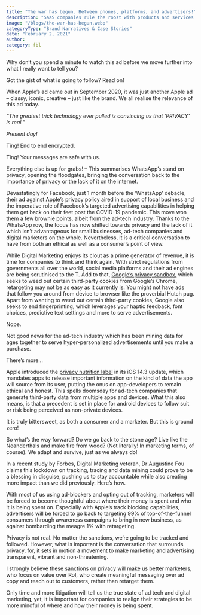 ```yaml
---
title: "The war has begun. Between phones, platforms, and advertisers!"
description: "SaaS companies rule the roost with products and services in today’s internet-intensive tech-fueled fast-paced world. Companies such as Salesforce, HubSpot, Zoho, Freshdesk and even Google offer a host of services/solutions to improve the quality of lives of people and businesses."
image: "/blogs/the-war-has-begun.webp"
categoryType: "Brand Narratives & Case Stories"
date: "February 2, 2021"
author:
category: fbl
---
```


Why don’t you spend a minute to watch this ad before we move further into what I really want to tell you?

Got the gist of what is going to follow? Read on!

When Apple’s ad came out in September 2020, it was just another Apple ad – classy, iconic, creative – just like the brand. We all realise the relevance of this ad today.

_“The greatest trick technology ever pulled is convincing us that ‘PRIVACY’ is real.”_

_Present day!_

Ting! End to end encrypted.

Ting! Your messages are safe with us.

Everything else is up for grabs! – This summarises WhatsApp’s stand on privacy, opening the floodgates, bringing the conversation back to the importance of privacy or the lack of it on the internet.

Devastatingly for Facebook, just 1 month before the ‘WhatsApp’ debacle, their ad against Apple’s privacy policy aired in support of local business and the imperative role of Facebook’s targeted advertising capabilities in helping them get back on their feet post the COVID-19 pandemic. This move won them a few brownie points, albeit from the ad-tech industry. Thanks to the WhatsApp row, the focus has now shifted towards privacy and the lack of it which isn’t advantageous for small businesses, ad-tech companies and digital marketers on the whole. Nevertheless, it is a critical conversation to have from both an ethical as well as a consumer’s point of view.

While Digital Marketing enjoys its clout as a prime generator of revenue, it is time for companies to think and think again. With strict regulations from governments all over the world, social media platforms and their ad engines are being scrutinised to the T. Add to that, <a href="https://www.blog.google/products/chrome/building-a-more-private-web/">Google’s privacy sandbox,</a> which seeks to weed out certain third-party cookies from Google’s Chrome, retargeting may not be as easy as it currently is. You might not have ads that follow you around from device to browser like the proverbial Hutch pug. Apart from wanting to weed out certain third-party cookies, Google also seeks to end fingerprinting, which leverages your haptic feedback, font choices, predictive text settings and more to serve advertisements.

Nope.

Not good news for the ad-tech industry which has been mining data for ages together to serve hyper-personalized advertisements until you make a purchase.

There’s more…

Apple introduced the <a className="text-yellow-level-three hover:text-yellow-level-three/80" className="text-yellow-level-three hover:text-yellow-level-three/80" href="https://www.businessinsider.in/tech/how-to/what-are-apples-privacy-nutrition-labels-heres-what-you-need-to-know-about-the-new-app-store-feature-that-prioritizes-user-privacy/articleshow/80373467.cms">privacy nutrition label</a> in its iOS 14.3 update, which mandates apps to release important information on the kind of data the app will source from its user, putting the onus on app-developers to remain ethical and honest. This spells doomsday for ad-tech companies that generate third-party data from multiple apps and devices. What this also means, is that a precedent is set in place for android devices to follow suit or risk being perceived as non-private devices.

It is truly bittersweet, as both a consumer and a marketer. But this is ground zero!

So what’s the way forward? Do we go back to the stone age? Live like the Neanderthals and make fire from wood? (Not literally! In marketing terms, of course). We adapt and survive, just as we always do!

In a recent study by Forbes, Digital Marketing veteran, Dr Augustine Fou claims this lockdown on tracking, tracing and data mining could prove to be a blessing in disguise, pushing us to stay accountable while also creating more impact than we did previously. Here’s how.

With most of us using ad-blockers and opting out of tracking, marketers will be forced to become thoughtful about where their money is spent and who it is being spent on. Especially with Apple’s track blocking capabilities, advertisers will be forced to go back to targeting 99% of top-of-the-funnel consumers through awareness campaigns to bring in new business, as against bombarding the meagre 1% with retargeting.

Privacy is not real. No matter the sanctions, we’re going to be tracked and followed. However, what is important is the conversation that surrounds privacy, for, it sets in motion a movement to make marketing and advertising transparent, vibrant and non-threatening.

I strongly believe these sanctions on privacy will make us better marketers, who focus on value over RoI, who create meaningful messaging over ad copy and reach out to customers, rather than retarget them.

Only time and more litigation will tell us the true state of ad tech and digital marketing, yet, it is important for companies to realign their strategies to be more mindful of where and how their money is being spent.
